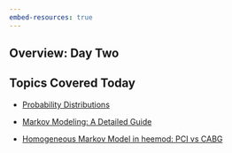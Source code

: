 ```yaml
---
embed-resources: true
---
```


## Overview: Day Two


## Topics Covered Today

- [Probability Distributions](prob_dist_20250908_v1.qmd)


- [Markov Modeling: A Detailed Guide](markov_step_by_step_Base.qmd)

- [Homogeneous Markov Model in heemod: PCI vs CABG](PCI_vs_CABG_heemod.qmd)







